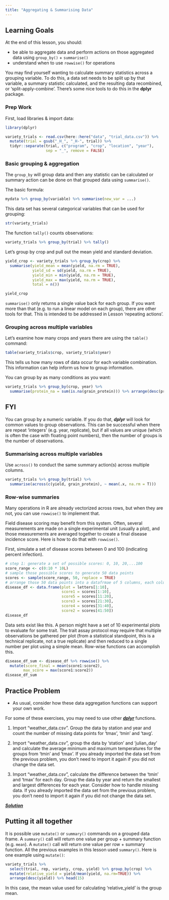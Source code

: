 ```yaml
---
title: "Aggregating & Summarising Data"
---
```


::: {.callout-caution collapse="false"}
## Learning Goals

At the end of this lesson, you should:

-   be able to aggregate data and perform actions on those aggregated data using `group_by()` + `summarise()`
-   understand when to use `rowwise()` for operations
:::

You may find yourself wanting to calculate summary statistics across a grouping variable. To do this, a data set needs to be split up by that variable, a summary statistic calculated, and the resulting data recombined, or 'split-apply-combine'. There's some nice tools to do this in the **dplyr** package.

### Prep Work

First, load libraries & import data:

```r
library(dplyr)

variety_trials <- read.csv(here::here("data", "trial_data.csv")) %>% 
  mutate(trial = gsub("_H_", "_H-", trial)) %>% 
  tidyr::separate(trial, c("program", "crop", "location", "year"),
                  sep = "_", remove = FALSE)
```

### Basic grouping & aggregation

The `group_by` will group data and then any statistic can be calculated or summary action can be done on that grouped data using `summarise()`.

The basic formula:

```r
mydata %>% group_by(variable) %>% summarise(new_var = ...)
```

This data set has several categorical variables that can be used for grouping:

```r
str(variety_trials)
```

The function `tally()` counts observations:

```r
variety_trials %>% group_by(trial) %>% tally()
```

Let's group by crop and pull out the mean yield and standard deviation.

```r
yield_crop <- variety_trials %>% group_by(crop) %>% 
  summarise(yield_mean = mean(yield, na.rm = TRUE),
            yield_sd = sd(yield, na.rm = TRUE),
            yield_min = min(yield, na.rm = TRUE),
            yield_max = max(yield, na.rm = TRUE),
            total = n())

yield_crop
```

::: callout-note
`summarise()` only returns a single value back for each group. If you want more than that (e.g. to run a linear model on each group), there are other tools for that. This is intended to be addressed in Lesson 'repeating actions'.
:::

### Grouping across multiple variables

Let's examine how many crops and years there are using the `table()` command:

```r
table(variety_trials$crop, variety_trials$year)
```

This tells us how many rows of data occur for each variable combination. This information can help inform us how to group information.

You can group by as many conditions as you want:

```r
variety_trials %>% group_by(crop, year) %>% 
  summarise(protein_na = sum(is.na(grain_protein))) %>% arrange(desc(protein_na))
```

::: callout-warning
## FYI

You can group by a numeric variable. If you do that, ***dplyr*** will look for common values to group observations. This can be successful when there are repeat 'integers' (e.g. year, replicate), but if all values are unique (which is often the case with floating point numbers), then the number of groups is the number of observations.
:::

### Summarising across multiple variables

Use `across()` to conduct the same summary action(s) across multiple columns.

```r
variety_trials %>% group_by(trial) %>% 
  summarise(across(c(yield, grain_protein), ~ mean(.x, na.rm = T)))
```

### Row-wise summaries

Many operations in R are already vectorized across rows, but when they are not, you can use `rowwise()` to implement that.

Field disease scoring may benefit from this system. Often, several measurements are made on a single experimental unit (usually a plot), and those measurements are averaged together to create a final disease incidence score. Here is how to do that with `rowwise()`.

First, simulate a set of disease scores between 0 and 100 (indicating percent infection).

```r
# step 1: generate a set of possible scores: 0, 10, 20,...100
score_range <- c(0:10 * 10L)
# sample those possible scores to generate 50 data points
scores <- sample(score_range, 50, replace = TRUE)
# arrange those 50 data points into a datafrmae of 5 columns, each column reflecting 10 observations
disease_df <- data.frame(plot = letters[1:10],
                         score1 = scores[1:10],
                         score5 = scores[11:20],
                         score3 = scores[21:30],
                         score4 = scores[31:40],
                         score2 = scores[41:50])
disease_df
```

Data sets exist like this. A person might have a set of 10 experimental plots to evaluate for some trait. The trait assay protocol may require that multiple observations be gathered per plot (from a statistical standpoint, this is a technical replicate, not a true replicate) and then reduced to a single number per plot using a simple mean. Row-wise functions can accomplish this.

```r
disease_df_sum <- disease_df %>% rowwise() %>% 
  mutate(score_final = mean(score1:score2),
        max_score = max(score1:score2))
disease_df_sum
```

::: {.callout-question .callout collapse="true"}
## Practice Problem
* As usual, consider how these data aggregation functions can support your own work.

For some of these exercises, you may need to use other [***dplyr***](https://dplyr.tidyverse.org/reference/index.html) functions.

(@) Import "weather_data.csv". Group the data by station and year and count the number of missing data points for 'tmax', 'tmin' and 'tavg'.  

(@) Import "weather_data.csv", group the data by 'station' and 'julian_day' and calculate the average minimum and maximum temperatures for the groups from 'tmin' and 'tmax'. If you already imported the data set from the previous problem, you don't need to import it again if you did not change the data set. 

(@) Import "weather_data.csv", calculate the difference between the 'tmin' and 'tmax' for each day. Group the data by year and return the smallest and largest differences for each year. Consider how to handle missing data. If you already imported the data set from the previous problem, you don't need to import it again if you did not change the data set.

[***Solution***](../practice/solution-G.qmd)
:::


::: callout-tip
## Putting it all together

It is possible use `mutate()` or `summary()` commands on a grouped data frame. A `summary()` call will return one value per group + summary function (e.g. `mean`). A `mutate()` call will return one value per row + summary function. All the previous examples in this lesson used `summary()`. Here is one example using `mutate()`:

```r
variety_trials %>% 
  select(trial, rep, variety, crop, yield) %>% group_by(crop) %>%
  mutate(relative_yield = yield/mean(yield, na.rm=TRUE)) %>% 
  arrange(desc(yield)) %>% head(15)
```

In this case, the mean value used for calculating 'relative_yield' is the group mean.
:::
